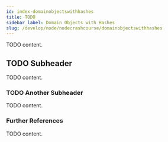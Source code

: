 ```yaml
---
id: index-domainobjectswithhashes
title: TODO
sidebar_label: Domain Objects with Hashes
slug: /develop/node/nodecrashcourse/domainobjectswithhashes
---
```



TODO content.

## TODO Subheader

TODO content.

### TODO Another Subheader

TODO content.

### Further References

TODO content.
